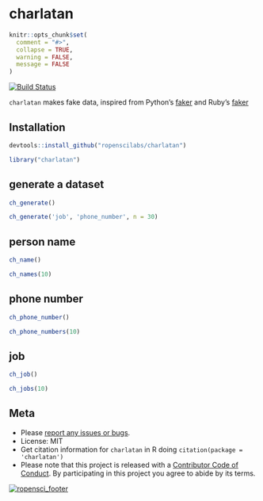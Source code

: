 charlatan
=========

```r
knitr::opts_chunk$set(
  comment = "#>",
  collapse = TRUE,
  warning = FALSE,
  message = FALSE
)
```

[![Build Status](https://travis-ci.org/ropenscilabs/charlatan.svg?branch=master)](https://travis-ci.org/ropenscilabs/charlatan)

`charlatan` makes fake data, inspired from Python's [faker](https://github.com/joke2k/faker) 
and Ruby's [faker](http://faker.rubyforge.org/)

## Installation

```r
devtools::install_github("ropenscilabs/charlatan")
```

```r
library("charlatan")
```

## generate a dataset

```r
ch_generate()
```

```r
ch_generate('job', 'phone_number', n = 30)
```


## person name

```r
ch_name()
```

```r
ch_names(10)
```


## phone number

```r
ch_phone_number()
```

```r
ch_phone_numbers(10)
```

## job

```r
ch_job()
```

```r
ch_jobs(10)
```


## Meta

* Please [report any issues or bugs](https://github.com/ropenscilabs/charlatan/issues).
* License: MIT
* Get citation information for `charlatan` in R doing `citation(package = 'charlatan')`
* Please note that this project is released with a [Contributor Code of Conduct](CONDUCT.md). 
By participating in this project you agree to abide by its terms.

[![ropensci_footer](https://ropensci.org/public_images/github_footer.png)](https://ropensci.org)
